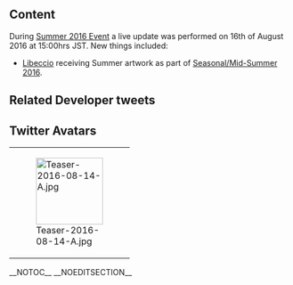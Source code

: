 == Content ==
{{SeasonalGallery|Libeccio/Summer|slideshow=true}}
During [[Summer 2016 Event]] a live update was performed on 16th of August 2016 at 15:00hrs JST. New things included:
* [[Libeccio]] receiving Summer artwork as part of [[Seasonal/Mid-Summer 2016]].
{{clear}}

==Related Developer tweets==
{{MultiTweet
|MultiTweetID = Liveupdate
|color = #ace
|title = Live update tweets

|link14 = https://twitter.com/KanColle_STAFF/status/765346477413728258
|JP14 = 現在「艦これ」では夏イベ2016：期間限定海域【迎撃！第二次マレー沖海戦】を作戦展開中です。本作戦期間は、【8/31(水)<br> AM11:00】までの予定です。本作戦海域では、イタリア生まれ駆逐艦「Libeccio」との邂逅も可能です。この夏もどうぞよろしくお願い致します。
|EN14 = The Kancolle [[Summer 2016 Event]] is currently online. This event will last till 1100 of August 31st. In this event, you will be able to find the Italian destroyer "[[Libeccio]]" as well.
|TL14 = [[User:Rephira|Rephira]]<br> [[User:Crazy teitoku|Crazy teitoku]]

|link15 = https://twitter.com/KanColle_STAFF/status/765415614156374016
|JP15 = 今日から八月も後半戦です。イタリア生まれ駆逐艦「Libeccio」、夏の後半となりましたが、艦娘【水着mode】本日実装致します！本日【15:00】までに稼働全サーバ群に投入予定です。※自動更新されますが、本家PC版では反映が遅い場合はキャッシュ削除をお試しください。
|EN15 = Today marks the start of the second half of August. Italian destroyer "Libeccio" will be receiving "Swimsuit mode" albeit it is already well into the latter half of the summer! We will be implementing this change by 1500. ※It should automatically update, but if it does not please erase the cache and try again.
|TL15 = Rough: [[User:Nicky008|Nicky008]]<br> [[User:Rephira|Rephira]]
}}

==Twitter Avatars==
{| class="wikitable"
|-
| style="width:120px;" |[[File:Teaser-2016-08-14-A.jpg|120px]]
|}

__NOTOC__ __NOEDITSECTION__